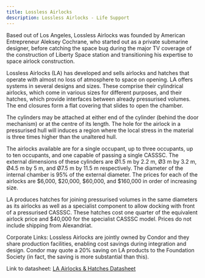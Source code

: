 ```yaml
---
title: Lossless Airlocks
description: Lossless Airlocks - Life Support
---
```


Based out of Los Angeles, Lossless Airlocks was founded by American Entrepreneur Aleksey Cochrane, who started out as a private submarine designer, before catching the space bug during the major TV coverage of the construction of Liberty Space station and transitioning his expertise to space airlock construction.

Lossless Airlocks (LA) has developed and sells airlocks and hatches that operate with almost no loss of atmosphere to space on opening. LA offers systems in several designs and sizes. These comprise their cylindrical airlocks, which come in various sizes for different purposes, and their hatches, which provide interfaces between already pressurised volumes. The end closures form a flat covering that slides to open the chamber.

The cylinders may be attached at either end of the cylinder (behind the door mechanism) or at the centre of its length. The hole for the airlock in a pressurised hull will induces a region where the local stress in the material is three times higher than the unaltered hull.

The airlocks available are for a single occupant, up to three occupants, up to ten occupants, and one capable of passing a single CASSSC. The external dimensions of these cylinders are Ø1.5 m by 2.2 m, Ø3 m by 3.2 m, Ø4.5 m by 5 m, and Ø7.5 m by 11.5 m respectively. The diameter of the internal chamber is 95% of the external diameter. The prices for each of the airlocks are $6,000, $20,000, $60,000, and $160,000 in order of increasing size.

LA produces hatches for joining pressurised volumes in the same diameters as its airlocks as well as a specialist component to allow docking with front of a pressurised CASSSC. These hatches cost one quarter of the equivalent airlock price and $40,000 for the specialist CASSSC model. Prices do not include shipping from Alexandriat.

Corporate Links:
Lossless Airlocks are jointly owned by Condor and they share production facilities, enabling cost savings during integration and design. Condor may quote a 20% saving on LA products to the Foundation Society (in fact, the saving is more substantial than this).

Link to datasheet: [LA Airlocks & Hatches Datasheet](https://uksdc.org/wp-content/uploads/LA_airlocks-hatches_datasheet.pdf)
